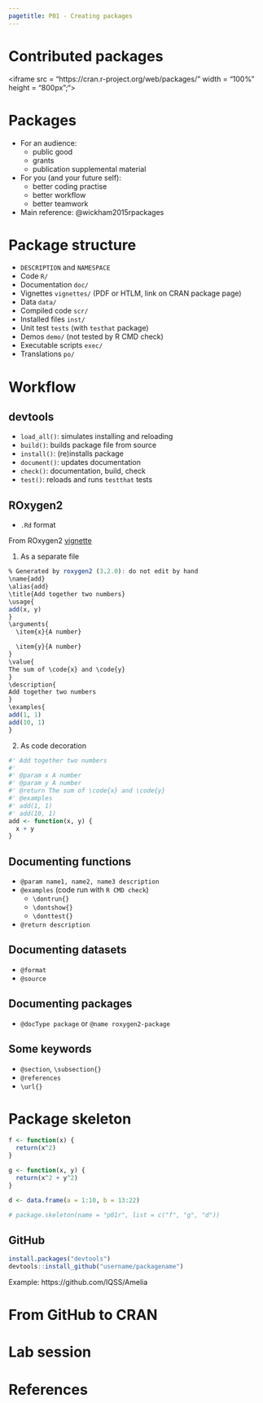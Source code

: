 ```yaml
---
pagetitle: P01 - Creating packages
---
```


# Contributed packages

<iframe src = "https://cran.r-project.org/web/packages/" width = "100%" height = "800px";"></iframe>

# Packages

- For an audience:
    - public good
    - grants
    - publication supplemental material

- For you (and your future self):
    - better coding practise
    - better workflow
    - better teamwork

- Main reference: @wickham2015rpackages

# Package structure

- `DESCRIPTION` and `NAMESPACE`
- Code `R/`
- Documentation `doc/`
- Vignettes `vignettes/` (PDF or HTLM, link on CRAN package page)
- Data `data/`
- Compiled code `scr/`
- Installed files `inst/`
- Unit test `tests` (with `testhat` package)
- Demos `demo/` (not tested by R CMD check)
- Executable scripts `exec/`
- Translations `po/`

# Workflow

## devtools

- `load_all()`: simulates installing and reloading
- `build()`: builds package file from source
- `install()`: (re)installs package
- `document()`: updates documentation
- `check()`: documentation, build, check
- `test()`: reloads and runs `testthat` tests

## ROxygen2

- `.Rd` format

From ROxygen2 [vignette](https://cran.r-project.org/web/packages/roxygen2/vignettes/rd.html)

1. As a separate file

```r
% Generated by roxygen2 (3.2.0): do not edit by hand
\name{add}
\alias{add}
\title{Add together two numbers}
\usage{
add(x, y)
}
\arguments{
  \item{x}{A number}

  \item{y}{A number}
}
\value{
The sum of \code{x} and \code{y}
}
\description{
Add together two numbers
}
\examples{
add(1, 1)
add(10, 1)
}
```

2. As code decoration

```r
#' Add together two numbers
#'
#' @param x A number
#' @param y A number
#' @return The sum of \code{x} and \code{y}
#' @examples
#' add(1, 1)
#' add(10, 1)
add <- function(x, y) {
  x + y
}
```

## Documenting functions

- `@param name1, name2, name3 description`
- `@examples` (code run with `R CMD check`)
    - `\dontrun{}`
    - `\dontshow{}`
    - `\donttest{}`
- `@return description`

## Documenting datasets

- `@format`
- `@source`

## Documenting packages

- `@docType package` or `@name roxygen2-package`

## Some keywords

- `@section`, `\subsection{}`
- `@references`
- `\url{}`

# Package skeleton

```r
f <- function(x) {
  return(x^2)
}

g <- function(x, y) {
  return(x^2 + y^2)
}

d <- data.frame(a = 1:10, b = 13:22)

# package.skeleton(name = "p01r", list = c("f", "g", "d"))
```

## GitHub

```r
install.packages("devtools")
devtools::install_github("username/packagename")
```

Example: https://github.com/IQSS/Amelia

# From GitHub to CRAN

# Lab session

# References
